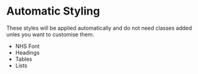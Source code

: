 # Automatic Styling

These styles will be applied automatically and do not need classes added unles you want to customise them.

- NHS Font
- Headings
- Tables
- Lists